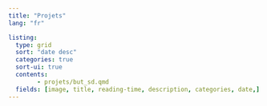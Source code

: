 ```yaml
---
title: "Projets"
lang: "fr"

listing:
  type: grid
  sort: "date desc"
  categories: true
  sort-ui: true
  contents: 
        - projets/but_sd.qmd
  fields: [image, title, reading-time, description, categories, date,]      
---
```

